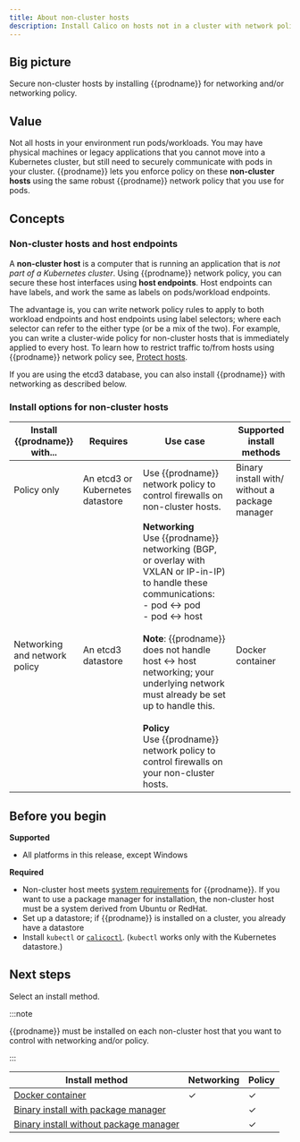 ```yaml
---
title: About non-cluster hosts
description: Install Calico on hosts not in a cluster with network policy, or networking and network policy.
---
```


## Big picture

Secure non-cluster hosts by installing {{prodname}} for networking and/or networking policy.

## Value

Not all hosts in your environment run pods/workloads. You may have physical machines or legacy applications that you cannot move into a Kubernetes cluster, but still need to securely communicate with pods in your cluster. {{prodname}} lets you enforce policy on these **non-cluster hosts** using the same robust {{prodname}} network policy that you use for pods.

## Concepts

### Non-cluster hosts and host endpoints

A **non-cluster host** is a computer that is running an application that is *not part of a Kubernetes cluster*. Using {{prodname}} network policy, you can secure these host interfaces using **host endpoints**. Host endpoints can have labels, and work the same as labels on pods/workload endpoints. 

The advantage is, you can write network policy rules to apply to both workload endpoints and host endpoints using label selectors; where each selector can refer to the either type (or be a mix of the two). For example, you can write a cluster-wide policy for non-cluster hosts that is immediately applied to every host. To learn how to restrict traffic to/from hosts using {{prodname}} network policy see, [Protect hosts](../../security/hosts/protect-hosts.mdx). 

If you are using the etcd3 database, you can also install {{prodname}} with networking as described below.

### Install options for non-cluster hosts

| Install {{prodname}} with... | Requires                         | Use case                                                     | Supported install methods                      |
| --------------------------------- | -------------------------------- | ------------------------------------------------------------ | ---------------------------------------------- |
| Policy only                       | An etcd3 or Kubernetes datastore | Use {{prodname}} network policy to control firewalls on non-cluster hosts. | Binary install with/ without a package manager |
| Networking and network policy     | An etcd3 datastore               | **Networking**<br />Use {{prodname}} networking (BGP, or overlay with VXLAN or IP-in-IP) to handle these communications:<br />- pod ↔ pod<br />- pod ↔ host<br /><br />**Note**: {{prodname}} does not handle host ↔ host networking; your underlying network must already be set up to handle this. <br /><br />**Policy**<br />Use {{prodname}} network policy to control firewalls on your non-cluster hosts. | Docker container                               |

## Before you begin

**Supported**

- All platforms in this release, except Windows  

**Required**

- Non-cluster host meets [system requirements](requirements.mdx) for {{prodname}}. If you want to use a package manager for installation, the non-cluster host must be a system derived from Ubuntu or RedHat.
- Set up a datastore; if {{prodname}} is installed on a cluster, you already have a datastore
- Install `kubectl` or [`calicoctl`](../../maintenance/calicoctl/index.mdx). (`kubectl` works only with the Kubernetes datastore.)

## Next steps

Select an install method.

:::note

{{prodname}} must be installed on each non-cluster host that you want to control with networking and/or policy. 
 
:::

| Install method                                               | Networking | Policy |
| ------------------------------------------------------------ | ---------- | ------ |
| [Docker container](installation/container.mdx)                 | ✓          | ✓      |
| [Binary install with package manager](installation/binary-mgr.mdx) |            | ✓      |
| [Binary install without package manager](installation/binary.mdx) |            | ✓      |
